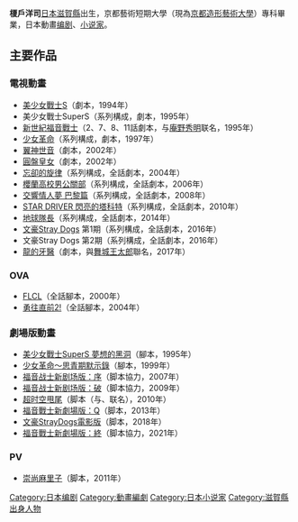 {{Japanese|japanese=榎戸 洋司|kana=えのきど ようじ|romaji=Enokido Yōji}}
'''榎戶洋司'''{{BD|1963年|9月27日|catIdx=Enokido Youji}}[[日本|日本]][[滋賀縣|滋賀縣]]出生，京都藝術短期大學（現為[[京都造形藝術大學|京都造形藝術大學]]）專科畢業，日本動畫[[编剧|编剧]]、[[小说家|小说家]]。

== 主要作品 ==
=== 電視動畫 ===
*[[美少女戰士|美少女戰士S]]（劇本，1994年）
*美少女戰士SuperS（系列構成，劇本，1995年）
*[[新世紀福音戰士|新世紀福音戰士]]（2、7、8、11話劇本，与[[庵野秀明|庵野秀明]]联名，1995年）
*[[少女革命|少女革命]]（系列構成，劇本，1997年）
*[[翼神世音|翼神世音]]（劇本，2002年）
*[[圓盤皇女|圓盤皇女]]（劇本，2002年）
*[[忘卻的旋律|忘卻的旋律]]（系列構成，全話劇本，2004年）
*[[櫻蘭高校男公關部|櫻蘭高校男公關部]]（系列構成，全話劇本，2006年）
*[[交響情人夢|交響情人夢 巴黎篇]]（系列構成，全話劇本，2008年）
*[[STAR_DRIVER_閃亮的塔科特|STAR DRIVER 閃亮的塔科特]]（系列構成，全話劇本，2010年）
*[[地球隊長|地球隊長]]（系列構成，全話劇本，2014年）
*[[文豪Stray_Dogs|文豪Stray Dogs]] 第1期（系列構成，全話劇本，2016年）
*文豪Stray Dogs 第2期（系列構成，全話劇本，2016年）
*[[龍的牙醫|龍的牙醫]]（劇本，與[[舞城王太郎|舞城王太郎]]聯名，2017年）

=== OVA ===
*[[FLCL|FLCL]]（全話腳本，2000年）
*[[勇往直前2|勇往直前2!]]（全話腳本，2004年）

=== 劇場版動畫 ===
*[[美少女戰士|美少女戰士SuperS 夢想的黑洞]]（腳本，1995年）
*[[少女革命|少女革命～思青期默示錄]]（腳本，1999年）
*[[福音战士新剧场版：序|福音战士新剧场版：序]]（脚本協力，2007年）
*[[福音战士新剧场版：破|福音战士新剧场版：破]]（脚本協力，2009年）
*[[超时空甩尾|超时空甩尾]]（脚本（与{{tsl|ja|石井克人|石井克人}}、{{tsl|ja|櫻井圭記|櫻井圭記}}联名），2010年）
*[[福音戰士新劇場版：Q|福音戰士新劇場版：Q]]（脚本，2013年）
*[[文豪Stray_Dogs|文豪StrayDogs電影版]]（脚本，2018年）
*[[福音戰士新劇場版：終|福音戰士新劇場版：終]]（脚本協力，2021年）

=== PV ===
*[[崇尚麻里子|崇尚麻里子]]（脚本，2011年）

{{Authority control}}
{{DEFAULTSORT:Enokido Youji}}

[[Category:日本编剧|Category:日本编剧]]
[[Category:動畫編劇|Category:動畫編劇]]
[[Category:日本小说家|Category:日本小说家]]
[[Category:滋賀縣出身人物|Category:滋賀縣出身人物]]